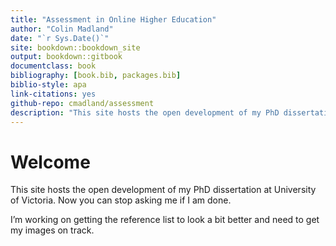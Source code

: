 ```yaml
---
title: "Assessment in Online Higher Education"
author: "Colin Madland"
date: "`r Sys.Date()`"
site: bookdown::bookdown_site
output: bookdown::gitbook  
documentclass: book
bibliography: [book.bib, packages.bib]
biblio-style: apa
link-citations: yes
github-repo: cmadland/assessment
description: "This site hosts the open development of my PhD dissertation at University of Victoria. Now you can stop asking me if I am done."
---
```


# Welcome

This site hosts the open development of my PhD dissertation at University of Victoria. Now you can stop asking me if I am done.

I'm working on getting the reference list to look a bit better and need to get my images on track.
